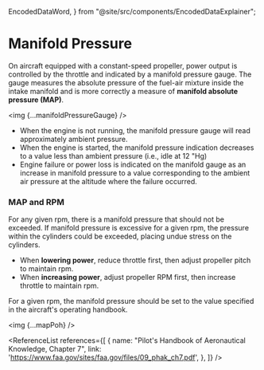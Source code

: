   EncodedDataWord,
} from "@site/src/components/EncodedDataExplainer";

# Manifold Pressure

On aircraft equipped with a constant-speed propeller, power output is controlled
by the throttle and indicated by a manifold pressure gauge. The gauge measures
the absolute pressure of the fuel-air mixture inside the intake manifold and is
more correctly a measure of **manifold absolute pressure (MAP)**.

<img {...manifoldPressureGauge} />

- When the engine is not running, the manifold pressure gauge will read
  approximately ambient pressure.
- When the engine is started, the manifold pressure indication decreases to a
  value less than ambient pressure (i.e., idle at 12 "Hg)
- Engine failure or power loss is indicated on the manifold gauge as an increase
  in manifold pressure to a value corresponding to the ambient air pressure at
  the altitude where the failure occurred.

### MAP and RPM

For any given rpm, there is a manifold pressure that should not be exceeded. If
manifold pressure is excessive for a given rpm, the pressure within the
cylinders could be exceeded, placing undue stress on the cylinders.

- When **lowering power**, reduce throttle first, then adjust propeller pitch to
  maintain rpm.
- When **increasing power**, adjust propeller RPM first, then increase throttle
  to maintain rpm.

For a given rpm, the manifold pressure should be set to the value specified in
the aircraft's operating handbook.

<img {...mapPoh} />

<ReferenceList references={[
  {
    name: "Pilot's Handbook of Aeronautical Knowledge, Chapter 7",
    link: 'https://www.faa.gov/sites/faa.gov/files/09_phak_ch7.pdf',
  },
]} />
